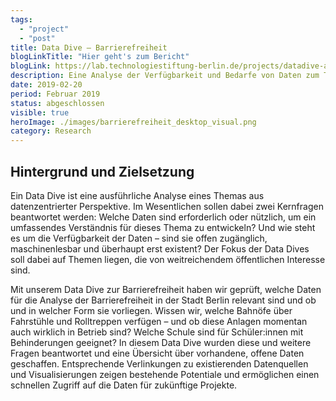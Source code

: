 ```yaml
---
tags:
  - "project"
  - "post"
title: Data Dive – Barrierefreiheit
blogLinkTitle: "Hier geht's zum Bericht"
blogLink: https://lab.technologiestiftung-berlin.de/projects/datadive-accessibility/de/
description: Eine Analyse der Verfügbarkeit und Bedarfe von Daten zum Thema Barrierefreiheit in Berlin
date: 2019-02-20
period: Februar 2019
status: abgeschlossen
visible: true
heroImage: ./images/barrierefreiheit_desktop_visual.png
category: Research
---
```


## Hintergrund und Zielsetzung

Ein Data Dive ist eine ausführliche Analyse eines Themas aus datenzentrierter Perspektive. Im Wesentlichen sollen dabei zwei Kernfragen beantwortet werden: Welche Daten sind erforderlich oder nützlich, um ein umfassendes Verständnis für dieses Thema zu entwickeln? Und wie steht es um die Verfügbarkeit der Daten – sind sie offen zugänglich, maschinenlesbar und überhaupt erst existent? Der Fokus der Data Dives soll dabei auf Themen liegen, die von weitreichendem öffentlichen Interesse sind.

Mit unserem Data Dive zur Barrierefreiheit haben wir geprüft, welche Daten für die Analyse der Barrierefreiheit in der Stadt Berlin relevant sind und ob und in welcher Form sie vorliegen. Wissen wir, welche Bahnöfe über Fahrstühle und Rolltreppen verfügen – und ob diese Anlagen momentan auch wirklich in Betrieb sind? Welche Schule sind für Schüler:innen mit Behinderungen geeignet? In diesem Data Dive wurden diese und weitere Fragen beantwortet und eine Übersicht über vorhandene, offene Daten geschaffen. Entsprechende Verlinkungen zu existierenden Datenquellen und Visualisierungen zeigen bestehende Potentiale und ermöglichen einen schnellen Zugriff auf die Daten für zukünftige Projekte.
